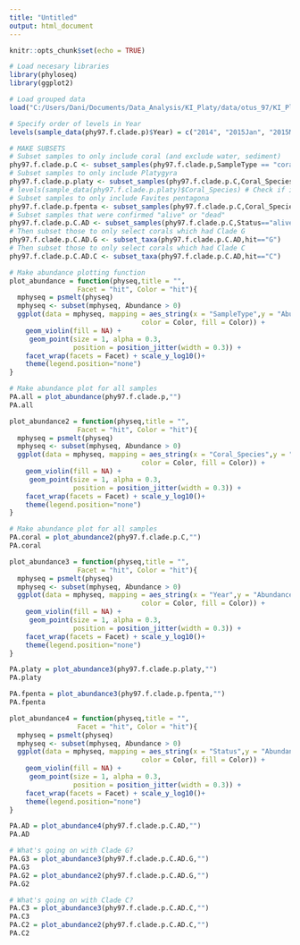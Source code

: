 ```yaml
---
title: "Untitled"
output: html_document
---
```


```r
knitr::opts_chunk$set(echo = TRUE)

# Load necesary libraries
library(phyloseq)
library(ggplot2)

# Load grouped data
load("C:/Users/Dani/Documents/Data_Analysis/KI_Platy/data/otus_97/KI_Platy_f_grouped.RData")

# Specify order of levels in Year
levels(sample_data(phy97.f.clade.p)$Year) = c("2014", "2015Jan", "2015May","2015July", "2016March")

# MAKE SUBSETS
# Subset samples to only include coral (and exclude water, sediment)
phy97.f.clade.p.C <- subset_samples(phy97.f.clade.p,SampleType == "coral")
# Subset samples to only include Platygyra
phy97.f.clade.p.platy <- subset_samples(phy97.f.clade.p.C,Coral_Species=="Platygyra_sp")
# levels(sample_data(phy97.f.clade.p.platy)$Coral_Species) # Check if it worked
# Subset samples to only include Favites pentagona
phy97.f.clade.p.fpenta <- subset_samples(phy97.f.clade.p.C,Coral_Species=="Favites_pentagona")
# Subset samples that were confirmed "alive" or "dead"
phy97.f.clade.p.C.AD <- subset_samples(phy97.f.clade.p.C,Status=="alive"|Status=="dead")
# Then subset those to only select corals which had Clade G
phy97.f.clade.p.C.AD.G <- subset_taxa(phy97.f.clade.p.C.AD,hit=="G")
# Then subset those to only select corals which had Clade C
phy97.f.clade.p.C.AD.C <- subset_taxa(phy97.f.clade.p.C.AD,hit=="C")

```

```r
# Make abundance plotting function
plot_abundance = function(physeq,title = "",
			     Facet = "hit", Color = "hit"){
  mphyseq = psmelt(physeq)
  mphyseq <- subset(mphyseq, Abundance > 0)
  ggplot(data = mphyseq, mapping = aes_string(x = "SampleType",y = "Abundance",
                                 color = Color, fill = Color)) +
    geom_violin(fill = NA) +
     geom_point(size = 1, alpha = 0.3,
                position = position_jitter(width = 0.3)) +
    facet_wrap(facets = Facet) + scale_y_log10()+
    theme(legend.position="none")
}

# Make abundance plot for all samples
PA.all = plot_abundance(phy97.f.clade.p,"")
PA.all
```

```r
plot_abundance2 = function(physeq,title = "",
			     Facet = "hit", Color = "hit"){
  mphyseq = psmelt(physeq)
  mphyseq <- subset(mphyseq, Abundance > 0)
  ggplot(data = mphyseq, mapping = aes_string(x = "Coral_Species",y = "Abundance",
                                 color = Color, fill = Color)) +
    geom_violin(fill = NA) +
     geom_point(size = 1, alpha = 0.3,
                position = position_jitter(width = 0.3)) +
    facet_wrap(facets = Facet) + scale_y_log10()+
    theme(legend.position="none")
}

# Make abundance plot for all samples
PA.coral = plot_abundance2(phy97.f.clade.p.C,"")
PA.coral
```

```r
plot_abundance3 = function(physeq,title = "",
			     Facet = "hit", Color = "hit"){
  mphyseq = psmelt(physeq)
  mphyseq <- subset(mphyseq, Abundance > 0)
  ggplot(data = mphyseq, mapping = aes_string(x = "Year",y = "Abundance",
                                 color = Color, fill = Color)) +
    geom_violin(fill = NA) +
     geom_point(size = 1, alpha = 0.3,
                position = position_jitter(width = 0.3)) +
    facet_wrap(facets = Facet) + scale_y_log10()+
    theme(legend.position="none")
}

PA.platy = plot_abundance3(phy97.f.clade.p.platy,"")
PA.platy

PA.fpenta = plot_abundance3(phy97.f.clade.p.fpenta,"")
PA.fpenta
```

```r
plot_abundance4 = function(physeq,title = "",
			     Facet = "hit", Color = "hit"){
  mphyseq = psmelt(physeq)
  mphyseq <- subset(mphyseq, Abundance > 0)
  ggplot(data = mphyseq, mapping = aes_string(x = "Status",y = "Abundance",
                                 color = Color, fill = Color)) +
    geom_violin(fill = NA) +
     geom_point(size = 1, alpha = 0.3,
                position = position_jitter(width = 0.3)) +
    facet_wrap(facets = Facet) + scale_y_log10()+
    theme(legend.position="none")
}

PA.AD = plot_abundance4(phy97.f.clade.p.C.AD,"")
PA.AD
```

```r
# What's going on with Clade G?
PA.G3 = plot_abundance3(phy97.f.clade.p.C.AD.G,"")
PA.G3
PA.G2 = plot_abundance2(phy97.f.clade.p.C.AD.G,"")
PA.G2
```

```r
# What's going on with Clade C?
PA.C3 = plot_abundance3(phy97.f.clade.p.C.AD.C,"")
PA.C3
PA.C2 = plot_abundance2(phy97.f.clade.p.C.AD.C,"")
PA.C2
```

